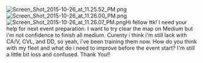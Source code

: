 [[File:Screen_Shot_2015-10-26_at_11.25.52_PM.png|thumb]][[File:Screen_Shot_2015-10-26_at_11.26.00_PM.png|thumb]][[File:Screen_Shot_2015-10-26_at_11.26.07_PM.png|thumb]]Hi fellow ttk! I need your help for next event preparation. I want to try clear the map on Medium but i'm not confidence to finish all medium. Curenty i think i'm still lack with CA/V, CVL, and DD, so yeah, i've been training them now.<span style="font-weight:normal;"> </span><span style="font-weight:normal;">How do you think with my fleet and what do i need to improve before the event start? I'm still a little bit loss and confused. Thank You!!</span><ac_metadata title="Easy+Medium or Full Medium?"> </ac_metadata>